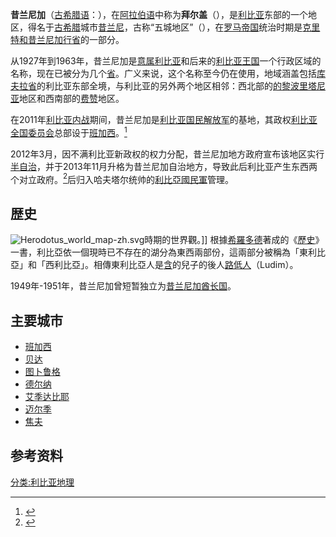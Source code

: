 {{Infobox settlement
| name                    = 昔兰尼加
| native_name             = برقة<br>Cyrenaica
| native_name_lang        = ar
| settlement_type         = [[历史地区|历史地区]]
| subdivision_type=[[國家|國家]]
| subdivision_name={{flag|Libya}}
| image_skyline           = 
| image_alt               = 
| image_caption           = 
| image_flag              = Flag of Cyrenaica.svg
| flag_alt                = 
| image_shield            =
| shield_alt              = 
| image_map               = Ottoman Provinces Of Present day Libyapng-zh.png
| map_alt                 = 
| map_caption             = 昔兰尼加地区，囊括整个利比亚东部
| seat_type               = [[首府|首府]]
| seat                    = [[班加西|班加西]]<ref>{{cite web|url=https://www.alarabiya.net/north-africa/libya/2013/10/30/رئيس-حكومة-برقة-لـ-العربية-نت-نستمد-شرعيتنا-من-شعبنا|title=رئيس حكومة برقة لـ"العربية نت": نستمد شرعيتنا من شعبنا|date=2019-01-11|work=[[阿拉比亚电视台|阿拉比亚电视台]]|access-date=2021-12-24|archive-date=2021-06-08|archive-url=https://web.archive.org/web/20210608060011/https://www.alarabiya.net/north-africa/libya/2013/10/30/%D8%B1%D8%A6%D9%8A%D8%B3-%D8%AD%D9%83%D9%88%D9%85%D8%A9-%D8%A8%D8%B1%D9%82%D8%A9-%D9%84%D9%80-%D8%A7%D9%84%D8%B9%D8%B1%D8%A8%D9%8A%D8%A9-%D9%86%D8%AA-%D9%86%D8%B3%D8%AA%D9%85%D8%AF-%D8%B4%D8%B1%D8%B9%D9%8A%D8%AA%D9%86%D8%A7-%D9%85%D9%86-%D8%B4%D8%B9%D8%A8%D9%86%D8%A7|dead-url=no}}</ref>
| Largest city            = [[班加西|班加西]]
| area_total_km2          = 855,370 
| area_footnotes          = <ref>Abdel Aziz Tarih Sharaf, “Jughrafia Libia”, Munsha’at al Ma’arif, Alexandria, 2nd ed., 1971, pp.232-233.</ref>
| population_as_of        = 2006
| population_total        = 1,613,749
| population_footnotes    = <ref>2006 census, based on the sum of population of districts Al Wahat, Kufra, Benghazi, Al Marj, Jebel Akhdar, Derna, Al Butnan</ref>
| population_density_km2  = auto
| latd  =  |latm  =  |latNS  = N
| longd =  |longm =  |longEW = E
| coordinates_type        = 
| coordinates_display     = 
| iso_code                = 
| website                 = 
| footnotes               = 
| area_code_type          = 
| area_code               = 
}}
'''昔兰尼加'''（[[古希腊语|古希腊语]]：{{lang|grc|Κυρηναϊκή}}），在[[阿拉伯语|阿拉伯语]]中称为'''拜尔盖'''（{{rtl-lang|ar|برقه}}），是[[利比亚|利比亚]]东部的一个地区，得名于[[古希腊|古希腊]]城市[[昔兰尼|昔兰尼]]，古称“五城地区”（{{lang|la|Pentapolis}}），在[[罗马帝国|罗马帝国]]统治时期是[[克里特和昔兰尼加行省|克里特和昔兰尼加行省]]的一部分。

从1927年到1963年，昔兰尼加是[[意属利比亚|意属利比亚]]和后来的[[利比亚王国|利比亚王国]]一个行政区域的名称，现在已被分为几个[[利比亚行政区划|省]]。广义来说，这个名称至今仍在使用，地域涵盖包括[[库夫拉省|库夫拉省]]的利比亚东部全境，与利比亚的另外两个地区相邻：西北部的[[的黎波里塔尼亚|的黎波里塔尼亚]]地区和西南部的[[费赞|费赞]]地区。

在2011年[[利比亚内战|利比亚内战]]期间，昔兰尼加是[[利比亚国民解放军|利比亚国民解放军]]的基地，其政权[[利比亚全国委员会|利比亚全国委员会]]总部设于[[班加西|班加西]]。<ref>{{cite web|url=http://www.economist.com/node/18239888?story_id=18239888|title=Endgame in Tripoli|publisher=《经济学人》|date=2011-02-24|accessdate=2011-03-01|archive-date=2017-01-05|archive-url=https://web.archive.org/web/20170105003541/http://www.economist.com/node/18239888?story_id=18239888|dead-url=no}}</ref>

2012年3月，因不满利比亚新政权的权力分配，昔兰尼加地方政府宣布该地区实行[[半自治|半自治]]，并于2013年11月升格为昔兰尼加自治地方，导致此后利比亚产生东西两个对立政府。<ref name="edition.cnn.com">{{cite news | url=http://edition.cnn.com/2012/03/06/world/africa/libya-benghazi/index.html | work=CNN | title=Eastern Libyan leaders declare semi-autonomy | date=7 March 2012 | accessdate=2014-12-25 | archive-date=2018-12-25 | archive-url=https://web.archive.org/web/20181225035657/http://edition.cnn.com/2012/03/06/world/africa/libya-benghazi/index.html%20 | dead-url=no }}</ref>后归入哈夫塔尔统帅的[[利比亞國民軍|利比亞國民軍]]管理。

==歴史==
[[File:Herodotus_world_map-zh.svg|thumb]]時期的世界觀。]]
根據[[希羅多德|希羅多德]]著成的《[[歷史_(希羅多德)|歷史]]》一書，利比亞依一個現時已不存在的湖分為東西兩部份，這兩部分被稱為「東利比亞」和「西利比亞」。相傳東利比亞人是[[含|含]]的兒子{{link-en|麥西 (挪亞諸子)| Mizraim}}的後人[[路低人|路低人]]（Ludim）。

1949年-1951年，昔兰尼加曾短暂独立为[[昔兰尼加酋长国|昔兰尼加酋长国]]。

==主要城市==
* [[班加西|班加西]]
* [[贝达_(利比亚)|贝达]]
* [[图卜鲁格|图卜鲁格]]
* [[德尔纳|德尔纳]]
* [[艾季达比耶|艾季达比耶]]
* [[迈尔季|迈尔季]]
*[[焦夫_(利比亚)|焦夫]]

==参考资料==
{{reflist}}
{{利比亚行政区划}}
{{阿拔斯王朝}}
[[分类:利比亚地理|分类:利比亚地理]]{{Authority control}}